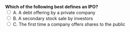 ::: {.question-block}

<form onsubmit="event.preventDefault(); checkAnswer('q2','C')" data-correct-answer="C"> <strong style="display: block;">Which of the following best defines an IPO?</strong>
<label><input type="radio" name="q2" value="A"> A. A debt offering by a private company</label><br>
<label><input type="radio" name="q2" value="B"> B. A secondary stock sale by investors</label><br>
<label><input type="radio" name="q2" value="C"> C. The first time a company offers shares to the public</label><br>
</form>

<div id="feedback-q2" class="feedback" data-status="" style="display:none;">
✅ Correct: An IPO is the first time a company offers its shares to the public.
</div>

:::
